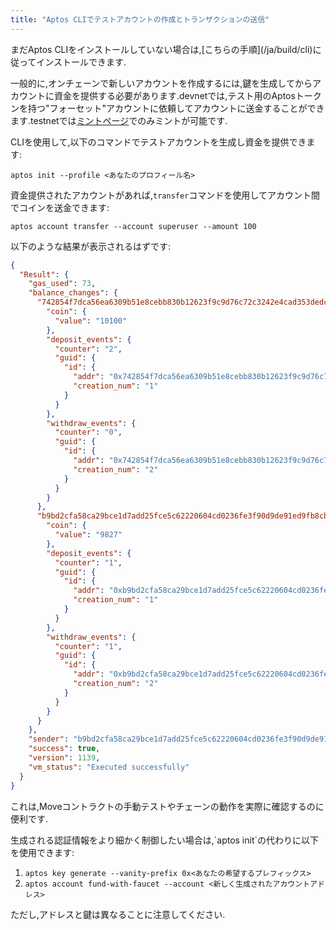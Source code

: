 ```yaml
---
title: "Aptos CLIでテストアカウントの作成とトランザクションの送信"
---
```









<Aside type="note" emoji="ℹ️">
  まだAptos CLIをインストールしていない場合は,[こちらの手順](/ja/build/cli)に従ってインストールできます.
</Aside>

一般的に,オンチェーンで新しいアカウントを作成するには,鍵を生成してからアカウントに資金を提供する必要があります.devnetでは,テスト用のAptosトークンを持つ&quot;フォーセット&quot;アカウントに依頼してアカウントに送金することができます.testnetでは[ミントページ](/ja/network/faucet)でのみミントが可能です.

CLIを使用して,以下のコマンドでテストアカウントを生成し資金を提供できます:

```shellscript filename="Terminal"
aptos init --profile <あなたのプロフィール名>
```

資金提供されたアカウントがあれば,`transfer`コマンドを使用してアカウント間でコインを送金できます:

```shellscript filename="Terminal"
aptos account transfer --account superuser --amount 100
```

以下のような結果が表示されるはずです:

```json filename="Output"
{
  "Result": {
    "gas_used": 73,
    "balance_changes": {
      "742854f7dca56ea6309b51e8cebb830b12623f9c9d76c72c3242e4cad353dedc": {
        "coin": {
          "value": "10100"
        },
        "deposit_events": {
          "counter": "2",
          "guid": {
            "id": {
              "addr": "0x742854f7dca56ea6309b51e8cebb830b12623f9c9d76c72c3242e4cad353dedc",
              "creation_num": "1"
            }
          }
        },
        "withdraw_events": {
          "counter": "0",
          "guid": {
            "id": {
              "addr": "0x742854f7dca56ea6309b51e8cebb830b12623f9c9d76c72c3242e4cad353dedc",
              "creation_num": "2"
            }
          }
        }
      },
      "b9bd2cfa58ca29bce1d7add25fce5c62220604cd0236fe3f90d9de91ed9fb8cb": {
        "coin": {
          "value": "9827"
        },
        "deposit_events": {
          "counter": "1",
          "guid": {
            "id": {
              "addr": "0xb9bd2cfa58ca29bce1d7add25fce5c62220604cd0236fe3f90d9de91ed9fb8cb",
              "creation_num": "1"
            }
          }
        },
        "withdraw_events": {
          "counter": "1",
          "guid": {
            "id": {
              "addr": "0xb9bd2cfa58ca29bce1d7add25fce5c62220604cd0236fe3f90d9de91ed9fb8cb",
              "creation_num": "2"
            }
          }
        }
      }
    },
    "sender": "b9bd2cfa58ca29bce1d7add25fce5c62220604cd0236fe3f90d9de91ed9fb8cb",
    "success": true,
    "version": 1139,
    "vm_status": "Executed successfully"
  }
}
```

これは,Moveコントラクトの手動テストやチェーンの動作を実際に確認するのに便利です.

<Aside type="note" emoji="ℹ️">
  生成される認証情報をより細かく制御したい場合は,`aptos init`の代わりに以下を使用できます:

  1. `aptos key generate --vanity-prefix 0x<あなたの希望するプレフィックス>`
  2. `aptos account fund-with-faucet --account <新しく生成されたアカウントアドレス>`

  ただし,アドレスと鍵は異なることに注意してください.
</Aside>
